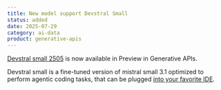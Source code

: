 ```yaml
---
title: New model support Devstral Small
status: added
date: 2025-07-29
category: ai-data
product: generative-apis
---
```


[Devstral small 2505](https://www.scaleway.com/en/docs/generative-apis/reference-content/supported-models/#chat-models) is now available in Preview in Generative APIs.

Devstral small is a fine-tuned version of mistral small 3.1 optimized to perform agentic coding tasks, that can be plugged [into your favorite IDE](https://www.scaleway.com/en/docs/generative-apis/reference-content/integrating-generative-apis-with-popular-tools/).

